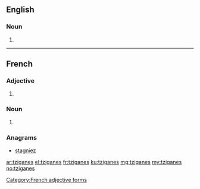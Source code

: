 ==English==

===Noun===
{{head|en|plural}}

# {{plural of|tzigane|lang=en|nocat=1}}

----
==French==

===Adjective===
{{head|fr}} {{m-p|f-p}}

# {{plural of|nocat=1|tzigane|lang=fr}}

[[Category:French adjective forms]]

===Noun===
{{head|fr|plural}} {{m-p|f-p}}

# {{plural of|tzigane|lang=fr|nocat=1}}

===Anagrams===
* [[stagniez#French|stagniez]]

[[ar:tziganes]]
[[el:tziganes]]
[[fr:tziganes]]
[[ku:tziganes]]
[[mg:tziganes]]
[[my:tziganes]]
[[no:tziganes]]